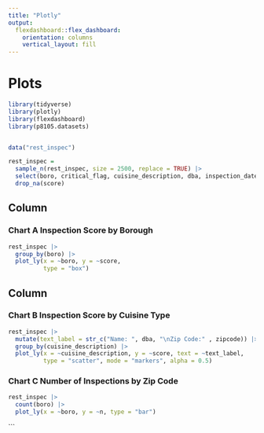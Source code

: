 ```yaml
---
title: "Plotly"
output: 
  flexdashboard::flex_dashboard:
    orientation: columns
    vertical_layout: fill
---
```


# Plots

```r
library(tidyverse)
library(plotly)
library(flexdashboard)
library(p8105.datasets)
```

```r
```

```r
data("rest_inspec")

rest_inspec =
  sample_n(rest_inspec, size = 2500, replace = TRUE) |> 
  select(boro, critical_flag, cuisine_description, dba, inspection_date, score, zipcode) |> 
  drop_na(score)
```

Column {data-width=650}
-----------------------------------------------------------------------

### Chart A Inspection Score by Borough

```r
rest_inspec |> 
  group_by(boro) |> 
  plot_ly(x = ~boro, y = ~score,
          type = "box")
```

Column {data-width=350}
-----------------------------------------------------------------------

### Chart B Inspection Score by Cuisine Type

```r
rest_inspec |> 
  mutate(text_label = str_c("Name: ", dba, "\nZip Code:" , zipcode)) |> 
  group_by(cuisine_description) |> 
  plot_ly(x = ~cuisine_description, y = ~score, text = ~text_label,
          type = "scatter", mode = "markers", alpha = 0.5)
```

### Chart C Number of Inspections by Zip Code

```r
rest_inspec |> 
  count(boro) |> 
  plot_ly(x = ~boro, y = ~n, type = "bar")
```
```
